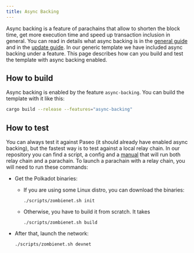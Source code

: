 ```yaml
---
title: Async Backing
---
```


Async backing is a feature of parachains that allow to shorten the block time, get more execution time and speed up transaction inclusion in general. You can read in details what async backing is in the [general guide](https://wiki.polkadot.network/docs/learn-async-backing#candidate-receipt) and in the [update guide](https://wiki.polkadot.network/docs/maintain-guides-async-backing). In our generic template we have included async backing under a feature. This page describes how can you build and test the template with async backing enabled.

## How to build

Async backing is enabled by the feature `async-backing`. You can build the template with it like this:

```bash
cargo build --release --features="async-backing"
```

## How to test

You can always test it against Paseo (it should already have enabled async backing), but the fastest way is to test against a local relay chain. In our repository you can find a script, a config and a [manual](https://github.com/OpenZeppelin/polkadot-runtime-templates/tree/main/generic-template/zombienet-config) that will run both relay chain and a parachain. To launch a parachain with a relay chain, you will need to run these commands:

* Get the Polkadot binaries:
  * If you are using some Linux distro, you can download the binaries:

    ```
    ./scripts/zombienet.sh init
    ```
  * Otherwise, you have to build it from scratch. It takes

    ```
    ./scripts/zombienet.sh build
    ```
* After that, launch the network:

  ```
  ./scripts/zombienet.sh devnet
  ```
